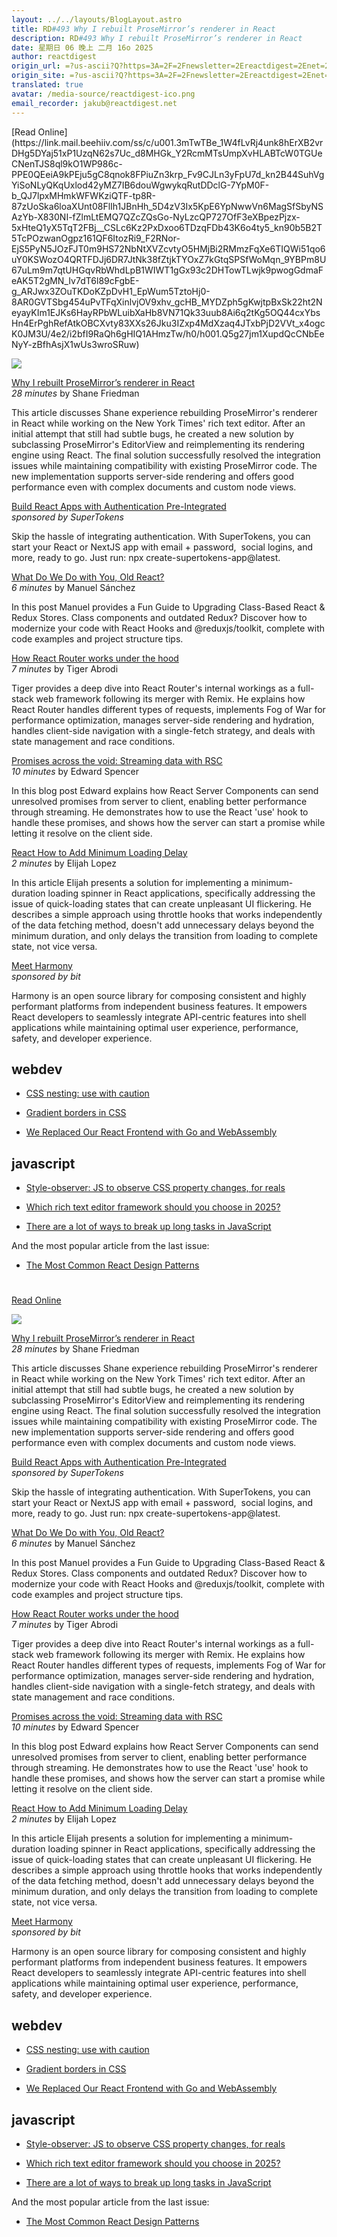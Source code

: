```yaml
---
layout: ../../layouts/BlogLayout.astro
title: RD#493 Why I rebuilt ProseMirror’s renderer in React
description: RD#493 Why I rebuilt ProseMirror’s renderer in React
date: 星期日 06 晚上 二月 16o 2025
author: reactdigest
origin_url: =?us-ascii?Q?https=3A=2F=2Fnewsletter=2Ereactdigest=2Enet=2Fp=2Fwhy-i-rebuilt-prosemirror?= =?us-ascii?Q?-s-renderer-in-react?=
origin_site: =?us-ascii?Q?https=3A=2F=2Fnewsletter=2Ereactdigest=2Enet=2Fp=2Fwhy-i-rebuilt-prosemirror?= =?us-ascii?Q?-s-renderer-in-react?=
translated: true
avatar: /media-source/reactdigest-ico.png
email_recorder: jakub@reactdigest.net
---
```



<Reference client:only="react" title="RD#493 Why I rebuilt ProseMirror’s renderer in React" url="=?us-ascii?Q?https=3A=2F=2Fnewsletter=2Ereactdigest=2Enet=2Fp=2Fwhy-i-rebuilt-prosemirror?= =?us-ascii?Q?-s-renderer-in-react?=" />

<Detail client:only="react">
	[Read Online](https://link.mail.beehiiv.com/ss/c/u001.3mTwTBe_1W4fLvRj4unk8hErXB2vrDHg5DYaj51xP1UzqN62s7Uc_d8MHGk_Y2RcmMTsUmpXvHLABTcW0TGUeCNenTJS8ql9kO1WP986c-PPE0QEeiA9kPEju5gC8qnok8FPiuZn3krp_Fv9CJLn3yFpU7d_kn2B44SuhVgYiSoNLyQKqUxlod42yMZ7IB6douWgwykqRutDDclG-7YpM0F-b_QJ7lpxMHmkWFWKziQTF-tp8R-87zUoSka6loaXUnt08FlIh1JBnHh_5D4zV3Ix5KpE6YpNwwVn6MagSfSbyNSAzYb-X830NI-fZlmLtEMQ7QZcZQsGo-NyLzcQP727OfF3eXBpezPjzx-5xHteQ1yX5TqT2FBj__CSLc6Kz2PxDxoo6TDzqFDb43K6o4ty5_kn90b5B2T5TcPOzwanOgpz161QF6ItozRi9_F2RNor-EjS5PyN5JOzFJT0m9HS72NbNtXVZcvtyO5HMjBi2RMmzFqXe6TIQWi51qo6uY0KSWozO4QRTFDJj6DR7JtNk38fZtjkTYOxZ7kGtqSPSfWoMqn_9YBPm8U67uLm9m7qtUHGqvRbWhdLpB1WIWT1gGx93c2DHTowTLwjk9pwogGdmaFeAK5T2gMN_Iv7dT6l89cFgbE-g_ARJwx3ZOuTKDoKZpDvH1_EpWum5TztoHj0-8AR0GVTSbg454uPvTFqXinlvjOV9xhv_gcHB_MYDZph5gKwjtpBxSk22ht2NeyayKIm1EJKs6HayRPbWLuibXaHb8VN71Qk33uub8Ai6q2tKg5OQ44cxYbsHn4ErPghRefAtkOBCXvty83XXs26Jku3IZxp4MdXzaq4JTxbPjD2VVt_x4ogcK0JM3U/4e2/i2bfI9RaQh6gHIQ1AHmzTw/h0/h001.Q5g27jm1XupdQcCNbEeNyY-zBfhAsjX1wUs3wroSRuw)

![](https://link.mail.beehiiv.com/ss/o/u001.Btu2bd7uwPPtNpvEhFUmtA/4e2/i2bfI9RaQh6gHIQ1AHmzTw/ho.gif)

[Why I rebuilt ProseMirror’s renderer in React](https://link.mail.beehiiv.com/ss/c/u001.umaHyWnMavjtWWn_0mUAO0u-frL1LyfZOyb7E0lrDMfuhdOOu6LxMud1Sch4E8WiC3LdEusIwhYyUrukHKobRVG-AMmPyY9aopFWI93w5KAVNYM6T1GNMxTqk_KkRXXt8ch24m4NrmhOHKQUmDepy02eS-y0We6lZ9YA8hwZp-DG5h-QNjmTF-kIwN_XO4odbgKOfaMN-MoyC9aKWZqCKE09aFVaA2TgnClojhXEjBKJAjdpfaotjhGNtFgLoChCcvBA19JtQTvPxMGB47pdIfGPZh7UDN-RxMU85cxeUfqyyJLLhuVUXNykdsdk_-6i/4e2/i2bfI9RaQh6gHIQ1AHmzTw/h1/h001.VnVT7gr8ovvjlcoeD0t5b_Z__roKoa7-iKjGtxpAH3k)  
_28 minutes_ by Shane Friedman

This article discusses Shane experience rebuilding ProseMirror's renderer in React while working on the New York Times' rich text editor. After an initial attempt that still had subtle bugs, he created a new solution by subclassing ProseMirror's EditorView and reimplementing its rendering engine using React. The final solution successfully resolved the integration issues while maintaining compatibility with existing ProseMirror code. The new implementation supports server-side rendering and offers good performance even with complex documents and custom node views.

[Build React Apps with Authentication Pre-Integrated](https://link.mail.beehiiv.com/ss/c/u001.umaHyWnMavjtWWn_0mUAO36OzDd6sT0hYeiTPjgWjGOQUqfX9IBbip4oM7VJG1G2pp7EQo3YU0iMuEkvAHGK5lh_fd-xU4XHuS8B0zUUuGIU2npcJ8QP7sJogyXQpZKw3cngGL5f9I9WRNFtS0aP1g/4e2/i2bfI9RaQh6gHIQ1AHmzTw/h2/h001.FMUXmK3dFcntD5qvgsNJmlJZ3cdwFH5TcylReDZH6mE)  
_sponsored by SuperTokens_

Skip the hassle of integrating authentication. With SuperTokens, you can start your React or NextJS app with email + password,  social logins, and more, ready to go. Just run: npx create-supertokens-app@latest.

[What Do We Do with You, Old React?](https://link.mail.beehiiv.com/ss/c/u001.96pnkUdR2Et9YTtP31beqYVi9S1HJlB9_K44BjJftUg1OUrOyr-_X6WIYV2-mIFk2S9So4YGskY6dwvFgQJPqULseQGfPq3J8TC43LAYruTJtm8WMwu9nNJ1wJ2FCo5PGY31hDGAxABhma2dUESRCmVe12bkgcZ3kJzTAQf-UUK37iWhSLuZtaimrLUOSoxJCK-YacCdCUfcF4BNXYnd0_UZdpuzhJelqw6EZMih78-Iu4otILXuyik1ppv5nbDVoDSCCeXTeoeP03LmdPXxaM13Q6K9vB0pgkmIiNW33K3R-ikvM8JfGXM9szJQMquCgAL0bnvencksEqK3y59wc658Rha1vXcYpd0mQshCxvA/4e2/i2bfI9RaQh6gHIQ1AHmzTw/h3/h001.3dVhkEk69XfKm_K0vvKqveIKEMaiiXD1m4vj_QnLwoA)  
_6 minutes_ by Manuel Sánchez

In this post Manuel provides a Fun Guide to Upgrading Class-Based React & Redux Stores. Class components and outdated Redux? Discover how to modernize your code with React Hooks and @reduxjs/toolkit, complete with code examples and project structure tips.

[How React Router works under the hood](https://link.mail.beehiiv.com/ss/c/u001.JtHN9HflllQ513MF6IlgF7Q5vn76cs0Imf51jJpv2aHnKTg3sWz2hWO0aiQw61kPYli2Xtctdh-Raj45w1Pfb73ipATPbnNzD6BIwQUyPpNWtRqvPQzZV9m-xj4B9INhGs56kgLfjbi7eyH6uB62T0gl02Neu21Ek4n9zXvyI0_LsXAP0oxjKvjz1yqYY-8b5OuRiB6yYUNQ82SA-3ITqDLLXmDTwKUZcbe1M7j5Pu1vKn529moDMTVbRtSR4l8GHtih12C8IEtQiXgPydU6Vx6wQZNj68HmRltViBzYq1aakdkQR4lfZAgeDuj3NUPm/4e2/i2bfI9RaQh6gHIQ1AHmzTw/h4/h001.87Y_Ge99hFGjCrtd7aFQIZDysI96J6_GiVr3Woe_vfg)  
_7 minutes_ by Tiger Abrodi

Tiger provides a deep dive into React Router's internal workings as a full-stack web framework following its merger with Remix. He explains how React Router handles different types of requests, implements Fog of War for performance optimization, manages server-side rendering and hydration, handles client-side navigation with a single-fetch strategy, and deals with state management and race conditions.

[Promises across the void: Streaming data with RSC](https://link.mail.beehiiv.com/ss/c/u001.HjBpxMuZJ3Xr2cyiPk5rURdptDYkNG4Fv7SYByZGIMfxlNQmqPbZNteGYB3gMqEmSjnq5ykiMs5XcaCFGbcnO8TqFLd1xdOdsFHk2Zy6EbTQrW0WX6qTMgAMxLbj36SnoIBerC6NhY1tbk_Rl-B95Pr0lrH2HRHltWrnks21nlwW6v2DN2pG4cjkvJM5uyyXvXP6pj0b7EEX4PsWuBA8-04j5EUFLBl5foiUjSZeXGDFR6obn6d9peD3qImhDREDrjYFFKjWwdthrJ5MmyPMnCaD1gXra6CDVQVJSqfuub2GcEfeeKHWQAWVjW9y52r9_G29VbrcY2Msc7LbIaza-Q/4e2/i2bfI9RaQh6gHIQ1AHmzTw/h5/h001.AyyAc8q2SD2zcS5GOjn0Y-KjYqdSOFlYQlJy6H29QAI)  
_10 minutes_ by Edward Spencer

In this blog post Edward explains how React Server Components can send unresolved promises from server to client, enabling better performance through streaming. He demonstrates how to use the React 'use' hook to handle these promises, and shows how the server can start a promise while letting it resolve on the client side.

[React How to Add Minimum Loading Delay](https://link.mail.beehiiv.com/ss/c/u001.0APXl0QZL7fWOKx6hVh63u_A-vB1s6g9jtS51Q8ShJLfD-tAZLYnZqdr4AXUIGdcxwUkETXzNozoncjMfMQ9DbVdrEKtxy8Z03BuXI6TPqrZepONKu9Smr6MciztYHqdvDdnAhpbBHrVr-fmBsIUu_IT--zIo5k0GSUNUq9jh12G1dg2JfvW7NbFv9A0kmUa2ojaOH-UCoqLZ1rVFvsVyGJaLxD-iH91SNoDAp-w3HSmx9Dyn6Y9dWASMPWnAsGsYSM8bWa1lxf3AQwhyMIGxwM6dpFmtcEE9lou6fHiz0AM5d7qp2ls5yQbGtR1mcefUJ2PYID8Ca6hS8fVySXQqg/4e2/i2bfI9RaQh6gHIQ1AHmzTw/h6/h001.BiDRboo0b8yPHWVPuNQmfbmrMxbs0YLfx-Q6fgrrXIs)  
_2 minutes_ by Elijah Lopez

In this article Elijah presents a solution for implementing a minimum-duration loading spinner in React applications, specifically addressing the issue of quick-loading states that can create unpleasant UI flickering. He describes a simple approach using throttle hooks that works independently of the data fetching method, doesn't add unnecessary delays beyond the minimum duration, and only delays the transition from loading to complete state, not vice versa.

[Meet Harmony](https://link.mail.beehiiv.com/ss/c/u001.0APXl0QZL7fWOKx6hVh63jF12uLEeECpz0fYJcghzi5ZqLk45EEyEXB9anC1NBNeodeSwIRxeLxcAbFdulOdeOfWEHCWXM7PdPCUbjP2upuAGqE8q7iVG-LPX2DqSvrB5lnSJ4agvWqlLkNSCwk4jSxECZZK6GFESeO5C64t4exhILkwT2QR7XSNOZDt_cjBtc8_SWC8Gc5_W54kpND5H8CvyXXbrUyMMC1QEfrubTc4yEz830ApiUKtyxRCm3te/4e2/i2bfI9RaQh6gHIQ1AHmzTw/h7/h001.vC_1gKMrkZSzYd4YWxaD11en1RCJ98_wRkgZn0b-Kjc)  
_sponsored by bit_

Harmony is an open source library for composing consistent and highly performant platforms from independent business features. It empowers React developers to seamlessly integrate API-centric features into shell applications while maintaining optimal user experience, performance, safety, and developer experience.

## webdev

*   [CSS nesting: use with caution](https://link.mail.beehiiv.com/ss/c/u001.XGHModMy7yto-RjzmaUKhf31T844dZHx34QmBfO47UrN17l3FK5oMCvCelDLh8hYKoKAQ3vSN1ACagAFwyAWysa2CEPv6h98S6Rj33TMgOxHd0kNlyvSJlIQg3eo1sW2zqErtRRimafb3ZNgbcmgbIxnGUvIF6nd-cKczr4TyMdf1cv1lhvoqt-lNICbKNKzhiDIKs0A79L25M3AHol9DEREeP5RYsMdMS9A9ngMf7TLadECgpIvddoHjv1Pqvz6szqNYHboyKFBdYCbnzgHJdgsfY3Jqmiyuta-RoMUHnODPyIo78QzkOusiigtw2u7/4e2/i2bfI9RaQh6gHIQ1AHmzTw/h8/h001.ZjlNh75xxJVgPoROMbVJj5To2qUHZxyXXrbjzvOT4Tw)
    
*   [Gradient borders in CSS](https://link.mail.beehiiv.com/ss/c/u001.KaMW3WmNMB7SepvbqFCmfZsRhMA7J2bHRSPYd1mGZcL53f8kpxObd9ST_eglWeB6w0VusyiI6cb4Z5CMCrPFq6bYNeq9_fvHB_XUijDfNLj313rhPTbVxChKgxoHutkQd-E3lwP-hopL70whMzA-rRzCngtj_S2JHN0c_u1ZKjnch0i1I5CVtPhmel5YsvR00KVHbdGBi-mJVCZf7cbczwa5CcA7By-nrSb3Af3n0t7Uz0rFEi_pMGqU6zEfeOWYCHrmBLyE214TQbB5VMtu49pVGIbICouThxC4XCokK-g/4e2/i2bfI9RaQh6gHIQ1AHmzTw/h9/h001.VYpF5y5KZdOcsabYfHbxgwRdEeJI3B4eVvDrVjXf8PI)
    
*   [We Replaced Our React Frontend with Go and WebAssembly](https://link.mail.beehiiv.com/ss/c/u001.-6zc62lCDQsu_fY2A1vmVROhDW1NljBvjCLdxRFiCJ9eWcYreqCRIMzCvA7Yqs-30iq-_QTl78T6LnUrlyVU3elsMH_dzzXe4Q0OZqyxh1zw1mVltbkojtQKRd1jrZ84XO_ELL9z7yXYYaXvybvceM7PQOxgg9vx1YYN_MN43PdVrGYdGKJ8gmlFqvikjNmGD_aRRwL2rKtpVb9-HjumlrZh6dSiRnbdsjIabcI1uO6JQDfGvfMVhR4DZ7CIX5V6ObYy2AT41XEd37N9XPpEFIYT_LVvVtrsDS1rVvDdSds/4e2/i2bfI9RaQh6gHIQ1AHmzTw/h10/h001.uYLMISijz7OWoSKpYm_gqBhoyjE3yhLgK5ZxgOaY2e0)
    

## javascript

*   [Style-observer: JS to observe CSS property changes, for reals](https://link.mail.beehiiv.com/ss/c/u001.Pom5Ld_MyoPRljVGUP3R70hIGueUohKb1FTc0vVZJqcnh0PB4FWN--BFdFmZl_pBYJjwL4TEzVp_8G0fJvpSj2qG4KKrsF6hMM3SsetYsw_pFQ6_H91NUiDjJzHkZMHRkcx88ECibG_oAV_znoLUFrwEhImgjOaX9odfEwSh9IiFInISoJrQUY83u3wfIrPHT7jWnItEy9rhOn31xrTkdhCJ_YYZOwTIthaKB3bw_pCKwFOuJlCN2_O6_WBPct__YNZp226bq3QwWfBE7Ny7l50nlVGcVEA1s4uZ_aPnngs/4e2/i2bfI9RaQh6gHIQ1AHmzTw/h11/h001.UhWaZ9sf5FktASomlHASiKkvI4ko-xPtRbrXCHgaAD0)
    
*   [Which rich text editor framework should you choose in 2025?](https://link.mail.beehiiv.com/ss/c/u001.Pom5Ld_MyoPRljVGUP3R77rNkXLciV2GcL54ESoczYiNhEx0G_cLNrPt6D5-dr-RkfygkYGgbvolfH7T_U4txCPZ4pkiGaDRJtMn_1w2TLOcvSkT9zkx8Yr2a_UdYls893LEjgf2PJLf7zJuvoa_ejrjfxTsc_xl-JVOi2Zmyp0VHb1ky3eRwTxox0RaJ0_8jCP_0Xl-h8FIMaMD0DufIwRt4rTMNpz09TaZqIEkqQx77NkM99uVP8HYKadKg6HBGfg6xJdkLx_HbcEfe2HpoS3TewY2zSS74MD2ky97SF_vhlYRkMQQ47H41g4S4N7NLj70Ulb0-0mguAlBI_NF3db9-oHcRioRWhAtpMlBKBo/4e2/i2bfI9RaQh6gHIQ1AHmzTw/h12/h001.JBRj5goGWLpbsyas08B6XbukvVmfzlH5uFdX7pELdf0)
    
*   [There are a lot of ways to break up long tasks in JavaScript](https://link.mail.beehiiv.com/ss/c/u001.9rj0kBGH2_rh17KMcAxCTXN9A8w7STkHqB5kVbpkl50hwfJp5EQqHxRj7ImE6gNol0eXGEAAI9qqGG00-G0avS-IglKk6Ppc8KKBFPFP4vlyHsfjCQ074Q3t8WJLZH79FFdOgS94kDkRbYJ1GPwdgHZ2RU1cW5jEwENRSxhBstKCz15yNuTPTylaTwnWR45aieELC5EZOJ-Xq5hSBo_9IH4SvGxxfctnehZq0YAuQ87ATYfn5kGVrFWuEwnsZaLzPLUZfvtcoSN3Ds8nZOLpMbzOeXmY1HL71wBx1k0Hwog/4e2/i2bfI9RaQh6gHIQ1AHmzTw/h13/h001.VS1OzUomR0b3IA_kQRM4vRS1vpPNARs1fM9FOGq3tGI)
    

And the most popular article from the last issue:

*   [The Most Common React Design Patterns](https://link.mail.beehiiv.com/ss/c/u001.96pnkUdR2Et9YTtP31beqfUHjgdD9KJoBTmEARdkpjXsW8XAYKYwDwK7exdt4LVVFpmCJOPIzhOISnoxdqA8L_ZyXSY6ESDxboCOJYptWMRa3LrHf-lhL05QQvaOnuWUqdFR2e2g_5nrrF1ZpboLl9nHKqydqYb8kczIS9bCP0Amv68XI5wJc-EuKv9UPHoqFzKl1pHWH3mgwAiIS-4O6dK5gBvWd9PNLvfpCkQUtwjg5bK0OkPbfkviV1N2UhVyC17qHUQHBbhgubPJPpOZrKZhNvaV239i9Vgl06ioqfucFZHjzQuKbsjEtbeqcp0WREFhOgwUZ4h9ubIv1k7sSA/4e2/i2bfI9RaQh6gHIQ1AHmzTw/h14/h001.3MHFfkYzPLSGdBncd1aMLUVGHEJ1qX47b8puMeFyWaQ)
    

#
</Detail>

[Read Online](https://link.mail.beehiiv.com/ss/c/u001.3mTwTBe_1W4fLvRj4unk8hErXB2vrDHg5DYaj51xP1UzqN62s7Uc_d8MHGk_Y2RcmMTsUmpXvHLABTcW0TGUeCNenTJS8ql9kO1WP986c-PPE0QEeiA9kPEju5gC8qnok8FPiuZn3krp_Fv9CJLn3yFpU7d_kn2B44SuhVgYiSoNLyQKqUxlod42yMZ7IB6douWgwykqRutDDclG-7YpM0F-b_QJ7lpxMHmkWFWKziQTF-tp8R-87zUoSka6loaXUnt08FlIh1JBnHh_5D4zV3Ix5KpE6YpNwwVn6MagSfSbyNSAzYb-X830NI-fZlmLtEMQ7QZcZQsGo-NyLzcQP727OfF3eXBpezPjzx-5xHteQ1yX5TqT2FBj__CSLc6Kz2PxDxoo6TDzqFDb43K6o4ty5_kn90b5B2T5TcPOzwanOgpz161QF6ItozRi9_F2RNor-EjS5PyN5JOzFJT0m9HS72NbNtXVZcvtyO5HMjBi2RMmzFqXe6TIQWi51qo6uY0KSWozO4QRTFDJj6DR7JtNk38fZtjkTYOxZ7kGtqSPSfWoMqn_9YBPm8U67uLm9m7qtUHGqvRbWhdLpB1WIWT1gGx93c2DHTowTLwjk9pwogGdmaFeAK5T2gMN_Iv7dT6l89cFgbE-g_ARJwx3ZOuTKDoKZpDvH1_EpWum5TztoHj0-8AR0GVTSbg454uPvTFqXinlvjOV9xhv_gcHB_MYDZph5gKwjtpBxSk22ht2NeyayKIm1EJKs6HayRPbWLuibXaHb8VN71Qk33uub8Ai6q2tKg5OQ44cxYbsHn4ErPghRefAtkOBCXvty83XXs26Jku3IZxp4MdXzaq4JTxbPjD2VVt_x4ogcK0JM3U/4e2/i2bfI9RaQh6gHIQ1AHmzTw/h0/h001.Q5g27jm1XupdQcCNbEeNyY-zBfhAsjX1wUs3wroSRuw)

![](https://link.mail.beehiiv.com/ss/o/u001.Btu2bd7uwPPtNpvEhFUmtA/4e2/i2bfI9RaQh6gHIQ1AHmzTw/ho.gif)

[Why I rebuilt ProseMirror’s renderer in React](https://link.mail.beehiiv.com/ss/c/u001.umaHyWnMavjtWWn_0mUAO0u-frL1LyfZOyb7E0lrDMfuhdOOu6LxMud1Sch4E8WiC3LdEusIwhYyUrukHKobRVG-AMmPyY9aopFWI93w5KAVNYM6T1GNMxTqk_KkRXXt8ch24m4NrmhOHKQUmDepy02eS-y0We6lZ9YA8hwZp-DG5h-QNjmTF-kIwN_XO4odbgKOfaMN-MoyC9aKWZqCKE09aFVaA2TgnClojhXEjBKJAjdpfaotjhGNtFgLoChCcvBA19JtQTvPxMGB47pdIfGPZh7UDN-RxMU85cxeUfqyyJLLhuVUXNykdsdk_-6i/4e2/i2bfI9RaQh6gHIQ1AHmzTw/h1/h001.VnVT7gr8ovvjlcoeD0t5b_Z__roKoa7-iKjGtxpAH3k)\
*28 minutes* by Shane Friedman

This article discusses Shane experience rebuilding ProseMirror's renderer in React while working on the New York Times' rich text editor. After an initial attempt that still had subtle bugs, he created a new solution by subclassing ProseMirror's EditorView and reimplementing its rendering engine using React. The final solution successfully resolved the integration issues while maintaining compatibility with existing ProseMirror code. The new implementation supports server-side rendering and offers good performance even with complex documents and custom node views.

[Build React Apps with Authentication Pre-Integrated](https://link.mail.beehiiv.com/ss/c/u001.umaHyWnMavjtWWn_0mUAO36OzDd6sT0hYeiTPjgWjGOQUqfX9IBbip4oM7VJG1G2pp7EQo3YU0iMuEkvAHGK5lh_fd-xU4XHuS8B0zUUuGIU2npcJ8QP7sJogyXQpZKw3cngGL5f9I9WRNFtS0aP1g/4e2/i2bfI9RaQh6gHIQ1AHmzTw/h2/h001.FMUXmK3dFcntD5qvgsNJmlJZ3cdwFH5TcylReDZH6mE)\
*sponsored by SuperTokens*

Skip the hassle of integrating authentication. With SuperTokens, you can start your React or NextJS app with email + password,  social logins, and more, ready to go. Just run: npx create-supertokens-app@latest.

[What Do We Do with You, Old React?](https://link.mail.beehiiv.com/ss/c/u001.96pnkUdR2Et9YTtP31beqYVi9S1HJlB9_K44BjJftUg1OUrOyr-_X6WIYV2-mIFk2S9So4YGskY6dwvFgQJPqULseQGfPq3J8TC43LAYruTJtm8WMwu9nNJ1wJ2FCo5PGY31hDGAxABhma2dUESRCmVe12bkgcZ3kJzTAQf-UUK37iWhSLuZtaimrLUOSoxJCK-YacCdCUfcF4BNXYnd0_UZdpuzhJelqw6EZMih78-Iu4otILXuyik1ppv5nbDVoDSCCeXTeoeP03LmdPXxaM13Q6K9vB0pgkmIiNW33K3R-ikvM8JfGXM9szJQMquCgAL0bnvencksEqK3y59wc658Rha1vXcYpd0mQshCxvA/4e2/i2bfI9RaQh6gHIQ1AHmzTw/h3/h001.3dVhkEk69XfKm_K0vvKqveIKEMaiiXD1m4vj_QnLwoA)\
*6 minutes* by Manuel Sánchez

In this post Manuel provides a Fun Guide to Upgrading Class-Based React & Redux Stores. Class components and outdated Redux? Discover how to modernize your code with React Hooks and @reduxjs/toolkit, complete with code examples and project structure tips.

[How React Router works under the hood](https://link.mail.beehiiv.com/ss/c/u001.JtHN9HflllQ513MF6IlgF7Q5vn76cs0Imf51jJpv2aHnKTg3sWz2hWO0aiQw61kPYli2Xtctdh-Raj45w1Pfb73ipATPbnNzD6BIwQUyPpNWtRqvPQzZV9m-xj4B9INhGs56kgLfjbi7eyH6uB62T0gl02Neu21Ek4n9zXvyI0_LsXAP0oxjKvjz1yqYY-8b5OuRiB6yYUNQ82SA-3ITqDLLXmDTwKUZcbe1M7j5Pu1vKn529moDMTVbRtSR4l8GHtih12C8IEtQiXgPydU6Vx6wQZNj68HmRltViBzYq1aakdkQR4lfZAgeDuj3NUPm/4e2/i2bfI9RaQh6gHIQ1AHmzTw/h4/h001.87Y_Ge99hFGjCrtd7aFQIZDysI96J6_GiVr3Woe_vfg)\
*7 minutes* by Tiger Abrodi

Tiger provides a deep dive into React Router's internal workings as a full-stack web framework following its merger with Remix. He explains how React Router handles different types of requests, implements Fog of War for performance optimization, manages server-side rendering and hydration, handles client-side navigation with a single-fetch strategy, and deals with state management and race conditions.

[Promises across the void: Streaming data with RSC](https://link.mail.beehiiv.com/ss/c/u001.HjBpxMuZJ3Xr2cyiPk5rURdptDYkNG4Fv7SYByZGIMfxlNQmqPbZNteGYB3gMqEmSjnq5ykiMs5XcaCFGbcnO8TqFLd1xdOdsFHk2Zy6EbTQrW0WX6qTMgAMxLbj36SnoIBerC6NhY1tbk_Rl-B95Pr0lrH2HRHltWrnks21nlwW6v2DN2pG4cjkvJM5uyyXvXP6pj0b7EEX4PsWuBA8-04j5EUFLBl5foiUjSZeXGDFR6obn6d9peD3qImhDREDrjYFFKjWwdthrJ5MmyPMnCaD1gXra6CDVQVJSqfuub2GcEfeeKHWQAWVjW9y52r9_G29VbrcY2Msc7LbIaza-Q/4e2/i2bfI9RaQh6gHIQ1AHmzTw/h5/h001.AyyAc8q2SD2zcS5GOjn0Y-KjYqdSOFlYQlJy6H29QAI)\
*10 minutes* by Edward Spencer

In this blog post Edward explains how React Server Components can send unresolved promises from server to client, enabling better performance through streaming. He demonstrates how to use the React 'use' hook to handle these promises, and shows how the server can start a promise while letting it resolve on the client side.

[React How to Add Minimum Loading Delay](https://link.mail.beehiiv.com/ss/c/u001.0APXl0QZL7fWOKx6hVh63u_A-vB1s6g9jtS51Q8ShJLfD-tAZLYnZqdr4AXUIGdcxwUkETXzNozoncjMfMQ9DbVdrEKtxy8Z03BuXI6TPqrZepONKu9Smr6MciztYHqdvDdnAhpbBHrVr-fmBsIUu_IT--zIo5k0GSUNUq9jh12G1dg2JfvW7NbFv9A0kmUa2ojaOH-UCoqLZ1rVFvsVyGJaLxD-iH91SNoDAp-w3HSmx9Dyn6Y9dWASMPWnAsGsYSM8bWa1lxf3AQwhyMIGxwM6dpFmtcEE9lou6fHiz0AM5d7qp2ls5yQbGtR1mcefUJ2PYID8Ca6hS8fVySXQqg/4e2/i2bfI9RaQh6gHIQ1AHmzTw/h6/h001.BiDRboo0b8yPHWVPuNQmfbmrMxbs0YLfx-Q6fgrrXIs)\
*2 minutes* by Elijah Lopez

In this article Elijah presents a solution for implementing a minimum-duration loading spinner in React applications, specifically addressing the issue of quick-loading states that can create unpleasant UI flickering. He describes a simple approach using throttle hooks that works independently of the data fetching method, doesn't add unnecessary delays beyond the minimum duration, and only delays the transition from loading to complete state, not vice versa.

[Meet Harmony](https://link.mail.beehiiv.com/ss/c/u001.0APXl0QZL7fWOKx6hVh63jF12uLEeECpz0fYJcghzi5ZqLk45EEyEXB9anC1NBNeodeSwIRxeLxcAbFdulOdeOfWEHCWXM7PdPCUbjP2upuAGqE8q7iVG-LPX2DqSvrB5lnSJ4agvWqlLkNSCwk4jSxECZZK6GFESeO5C64t4exhILkwT2QR7XSNOZDt_cjBtc8_SWC8Gc5_W54kpND5H8CvyXXbrUyMMC1QEfrubTc4yEz830ApiUKtyxRCm3te/4e2/i2bfI9RaQh6gHIQ1AHmzTw/h7/h001.vC_1gKMrkZSzYd4YWxaD11en1RCJ98_wRkgZn0b-Kjc)\
*sponsored by bit*

Harmony is an open source library for composing consistent and highly performant platforms from independent business features. It empowers React developers to seamlessly integrate API-centric features into shell applications while maintaining optimal user experience, performance, safety, and developer experience.

## webdev

* [CSS nesting: use with caution](https://link.mail.beehiiv.com/ss/c/u001.XGHModMy7yto-RjzmaUKhf31T844dZHx34QmBfO47UrN17l3FK5oMCvCelDLh8hYKoKAQ3vSN1ACagAFwyAWysa2CEPv6h98S6Rj33TMgOxHd0kNlyvSJlIQg3eo1sW2zqErtRRimafb3ZNgbcmgbIxnGUvIF6nd-cKczr4TyMdf1cv1lhvoqt-lNICbKNKzhiDIKs0A79L25M3AHol9DEREeP5RYsMdMS9A9ngMf7TLadECgpIvddoHjv1Pqvz6szqNYHboyKFBdYCbnzgHJdgsfY3Jqmiyuta-RoMUHnODPyIo78QzkOusiigtw2u7/4e2/i2bfI9RaQh6gHIQ1AHmzTw/h8/h001.ZjlNh75xxJVgPoROMbVJj5To2qUHZxyXXrbjzvOT4Tw)

* [Gradient borders in CSS](https://link.mail.beehiiv.com/ss/c/u001.KaMW3WmNMB7SepvbqFCmfZsRhMA7J2bHRSPYd1mGZcL53f8kpxObd9ST_eglWeB6w0VusyiI6cb4Z5CMCrPFq6bYNeq9_fvHB_XUijDfNLj313rhPTbVxChKgxoHutkQd-E3lwP-hopL70whMzA-rRzCngtj_S2JHN0c_u1ZKjnch0i1I5CVtPhmel5YsvR00KVHbdGBi-mJVCZf7cbczwa5CcA7By-nrSb3Af3n0t7Uz0rFEi_pMGqU6zEfeOWYCHrmBLyE214TQbB5VMtu49pVGIbICouThxC4XCokK-g/4e2/i2bfI9RaQh6gHIQ1AHmzTw/h9/h001.VYpF5y5KZdOcsabYfHbxgwRdEeJI3B4eVvDrVjXf8PI)

* [We Replaced Our React Frontend with Go and WebAssembly](https://link.mail.beehiiv.com/ss/c/u001.-6zc62lCDQsu_fY2A1vmVROhDW1NljBvjCLdxRFiCJ9eWcYreqCRIMzCvA7Yqs-30iq-_QTl78T6LnUrlyVU3elsMH_dzzXe4Q0OZqyxh1zw1mVltbkojtQKRd1jrZ84XO_ELL9z7yXYYaXvybvceM7PQOxgg9vx1YYN_MN43PdVrGYdGKJ8gmlFqvikjNmGD_aRRwL2rKtpVb9-HjumlrZh6dSiRnbdsjIabcI1uO6JQDfGvfMVhR4DZ7CIX5V6ObYy2AT41XEd37N9XPpEFIYT_LVvVtrsDS1rVvDdSds/4e2/i2bfI9RaQh6gHIQ1AHmzTw/h10/h001.uYLMISijz7OWoSKpYm_gqBhoyjE3yhLgK5ZxgOaY2e0)

## javascript

* [Style-observer: JS to observe CSS property changes, for reals](https://link.mail.beehiiv.com/ss/c/u001.Pom5Ld_MyoPRljVGUP3R70hIGueUohKb1FTc0vVZJqcnh0PB4FWN--BFdFmZl_pBYJjwL4TEzVp_8G0fJvpSj2qG4KKrsF6hMM3SsetYsw_pFQ6_H91NUiDjJzHkZMHRkcx88ECibG_oAV_znoLUFrwEhImgjOaX9odfEwSh9IiFInISoJrQUY83u3wfIrPHT7jWnItEy9rhOn31xrTkdhCJ_YYZOwTIthaKB3bw_pCKwFOuJlCN2_O6_WBPct__YNZp226bq3QwWfBE7Ny7l50nlVGcVEA1s4uZ_aPnngs/4e2/i2bfI9RaQh6gHIQ1AHmzTw/h11/h001.UhWaZ9sf5FktASomlHASiKkvI4ko-xPtRbrXCHgaAD0)

* [Which rich text editor framework should you choose in 2025?](https://link.mail.beehiiv.com/ss/c/u001.Pom5Ld_MyoPRljVGUP3R77rNkXLciV2GcL54ESoczYiNhEx0G_cLNrPt6D5-dr-RkfygkYGgbvolfH7T_U4txCPZ4pkiGaDRJtMn_1w2TLOcvSkT9zkx8Yr2a_UdYls893LEjgf2PJLf7zJuvoa_ejrjfxTsc_xl-JVOi2Zmyp0VHb1ky3eRwTxox0RaJ0_8jCP_0Xl-h8FIMaMD0DufIwRt4rTMNpz09TaZqIEkqQx77NkM99uVP8HYKadKg6HBGfg6xJdkLx_HbcEfe2HpoS3TewY2zSS74MD2ky97SF_vhlYRkMQQ47H41g4S4N7NLj70Ulb0-0mguAlBI_NF3db9-oHcRioRWhAtpMlBKBo/4e2/i2bfI9RaQh6gHIQ1AHmzTw/h12/h001.JBRj5goGWLpbsyas08B6XbukvVmfzlH5uFdX7pELdf0)

* [There are a lot of ways to break up long tasks in JavaScript](https://link.mail.beehiiv.com/ss/c/u001.9rj0kBGH2_rh17KMcAxCTXN9A8w7STkHqB5kVbpkl50hwfJp5EQqHxRj7ImE6gNol0eXGEAAI9qqGG00-G0avS-IglKk6Ppc8KKBFPFP4vlyHsfjCQ074Q3t8WJLZH79FFdOgS94kDkRbYJ1GPwdgHZ2RU1cW5jEwENRSxhBstKCz15yNuTPTylaTwnWR45aieELC5EZOJ-Xq5hSBo_9IH4SvGxxfctnehZq0YAuQ87ATYfn5kGVrFWuEwnsZaLzPLUZfvtcoSN3Ds8nZOLpMbzOeXmY1HL71wBx1k0Hwog/4e2/i2bfI9RaQh6gHIQ1AHmzTw/h13/h001.VS1OzUomR0b3IA_kQRM4vRS1vpPNARs1fM9FOGq3tGI)

And the most popular article from the last issue:

* [The Most Common React Design Patterns](https://link.mail.beehiiv.com/ss/c/u001.96pnkUdR2Et9YTtP31beqfUHjgdD9KJoBTmEARdkpjXsW8XAYKYwDwK7exdt4LVVFpmCJOPIzhOISnoxdqA8L_ZyXSY6ESDxboCOJYptWMRa3LrHf-lhL05QQvaOnuWUqdFR2e2g_5nrrF1ZpboLl9nHKqydqYb8kczIS9bCP0Amv68XI5wJc-EuKv9UPHoqFzKl1pHWH3mgwAiIS-4O6dK5gBvWd9PNLvfpCkQUtwjg5bK0OkPbfkviV1N2UhVyC17qHUQHBbhgubPJPpOZrKZhNvaV239i9Vgl06ioqfucFZHjzQuKbsjEtbeqcp0WREFhOgwUZ4h9ubIv1k7sSA/4e2/i2bfI9RaQh6gHIQ1AHmzTw/h14/h001.3MHFfkYzPLSGdBncd1aMLUVGHEJ1qX47b8puMeFyWaQ)

#


